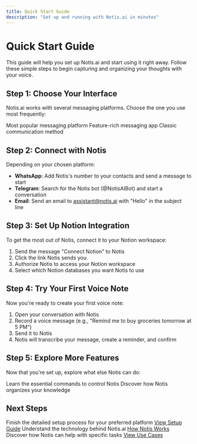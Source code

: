```yaml
---
title: Quick Start Guide
description: "Get up and running with Notis.ai in minutes"
---
```


# Quick Start Guide

This guide will help you set up Notis.ai and start using it right away. Follow these simple steps to begin capturing and organizing your thoughts with your voice.

## Step 1: Choose Your Interface

Notis.ai works with several messaging platforms. Choose the one you use most frequently:

<CardGroup cols={3}>
  <Card
    title="WhatsApp"
    icon="whatsapp"
    href="/interfaces/whatsapp"
  >
    Most popular messaging platform
  </Card>
  <Card
    title="Telegram"
    icon="telegram"
    href="/interfaces/telegram"
  >
    Feature-rich messaging app
  </Card>
  <Card
    title="Email"
    icon="envelope"
    href="/interfaces/email"
  >
    Classic communication method
  </Card>
</CardGroup>

## Step 2: Connect with Notis

Depending on your chosen platform:

- **WhatsApp**: Add Notis's number to your contacts and send a message to start
- **Telegram**: Search for the Notis bot (@NotisAIBot) and start a conversation
- **Email**: Send an email to assistant@notis.ai with "Hello" in the subject line

## Step 3: Set Up Notion Integration

To get the most out of Notis, connect it to your Notion workspace:

1. Send the message "Connect Notion" to Notis
2. Click the link Notis sends you
3. Authorize Notis to access your Notion workspace
4. Select which Notion databases you want Notis to use

## Step 4: Try Your First Voice Note

Now you're ready to create your first voice note:

1. Open your conversation with Notis
2. Record a voice message (e.g., "Remind me to buy groceries tomorrow at 5 PM")
3. Send it to Notis
4. Notis will transcribe your message, create a reminder, and confirm

## Step 5: Explore More Features

Now that you're set up, explore what else Notis can do:

<CardGroup cols={2}>
  <Card
    title="Basic Commands"
    icon="terminal"
    href="/how-it-works/basic-commands"
  >
    Learn the essential commands to control Notis
  </Card>
  <Card
    title="Second Brain System"
    icon="brain"
    href="/second-brain/overview"
  >
    Discover how Notis organizes your knowledge
  </Card>
</CardGroup>

## Next Steps

<Steps>
  <Step title="Complete Setup">
    Finish the detailed setup process for your preferred platform
    <a href="/get-started/setup">View Setup Guide</a>
  </Step>
  <Step title="Learn How Notis Works">
    Understand the technology behind Notis.ai
    <a href="/how-it-works/overview">How Notis Works</a>
  </Step>
  <Step title="Explore Use Cases">
    Discover how Notis can help with specific tasks
    <a href="/use-cases/task-management">View Use Cases</a>
  </Step>
</Steps>
